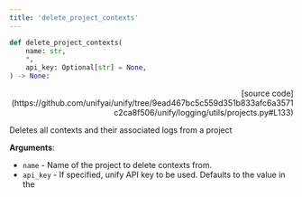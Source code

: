 ```yaml
---
title: 'delete_project_contexts'
---
```


```python
def delete_project_contexts(
    name: str,
    *,
    api_key: Optional[str] = None,
) -> None:
```

<p align="right">[source code](https://github.com/unifyai/unify/tree/9ead467bc5c559d351b833afc6a3571c2ca8f506/unify/logging/utils/projects.py#L133)</p>

Deletes all contexts and their associated logs from a project

**Arguments**:

- `name` - Name of the project to delete contexts from.
- `api_key` - If specified, unify API key to be used. Defaults to the value in the